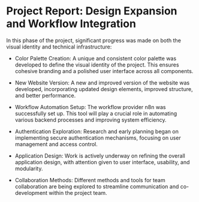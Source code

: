 # Project Report: Design Expansion and Workflow Integration

In this phase of the project, significant progress was made on both the visual identity and technical infrastructure:

- Color Palette Creation: A unique and consistent color palette was developed to define the visual identity of the project. This ensures cohesive branding and a polished user interface across all components.

- New Website Version: A new and improved version of the website was developed, incorporating updated design elements, improved structure, and better performance.

- Workflow Automation Setup: The workflow provider n8n was successfully set up. This tool will play a crucial role in automating various backend processes and improving system efficiency.

- Authentication Exploration: Research and early planning began on implementing secure authentication mechanisms, focusing on user management and access control.

- Application Design: Work is actively underway on refining the overall application design, with attention given to user interface, usability, and modularity.

- Collaboration Methods: Different methods and tools for team collaboration are being explored to streamline communication and co-development within the project team.
